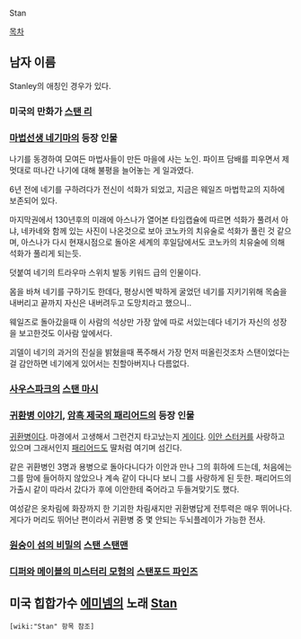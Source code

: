 Stan

[[목차]]
== 남자 이름 ==
Stanley의 애칭인 경우가 있다.

=== 미국의 만화가 [[스탠 리]] ===

=== [[마법선생 네기마]]의 등장 인물 ===
나기를 동경하여 모여든 마법사들이 만든 마을에 사는 노인. 파이프 담배를 피우면서 제멋대로 떠나간 나기에 대해 불평을 늘어놓는 게 일과였다.

6년 전에 네기를 구하려다가 전신이 석화가 되었고, 지금은 웨일즈 마법학교의 지하에 보존되어 있다.

마지막권에서 130년후의 미래에 아스나가 열어본 타임캡슐에 따르면 석화가 풀려서 아냐, 네카네와 함께 있는 사진이 나온것으로 보아 코노카의 치유술로 석화가 풀린 것 같으며, 아스나가 다시 현재시점으로 돌아온 세계의 후일담에서도 코노카의 치유술에 의해 석화가 풀리게 되는듯.

덧붙여 네기의 트라우마 스위치 발동 키워드 급의 인물이다.

몸을 바쳐 네기를 구하기도 한데다, 평상시엔 박하게 굴었던 네기를 지키기위해 목숨을 내버리고 끝까지 자신은 내버려두고 도망치라고 했으니..

웨일즈로 돌아갔을때 이 사람의 석상만 가장 앞에 따로 서있는데다 네기가 자신의 성장을 보고한것도 이사람 앞에서다.

괴델이 네기의 과거의 진실을 밝혔을때 폭주해서 가장 먼저 떠올린것조차 스탠이었다는걸 감안하면 네기에게 있어서는 친할아버지나 다름없다.
=== [[사우스파크]]의 [[스탠 마시]] ===

=== [[귀환병 이야기]], [[암흑 제국의 패리어드]]의 등장 인물 ===
[[귀환병]]이다. 마경에서 고생해서 그런건지 타고났는지 [[게이]]다. [[이안 스터커]]를 사랑하고 있으며 그래서인지 [[패리어드]]도 딸처럼 여기며 섬긴다.

같은 귀환병인 3명과 용병으로 돌아다니다가 이안과 만나 그의 휘하에 드는데, 처음에는 그를 맘에 들어하지 않았으나 계속 같이 다니다 보니 그를 사랑하게 된 듯한. 패리어드의 가출시 같이 따라서 갔다가 후에 이안한테 죽어라고 두들겨맞기도 했다.

여성같은 옷차림에 화장까지 한 기괴한 차림새지만 귀환병답게 전투력은 매우 뛰어나다. 게다가 머리도 뛰어난 편이라서 귀환병 중 몇 안되는 두뇌플레이가 가능한 전사.

=== [[원숭이 섬의 비밀]]의 [[스탠 스탠맨]] ===

=== [[디퍼와 메이블의 미스터리 모험]]의 [[스탠포드 파인즈]] ===

== 미국 힙합가수 [[에미넴]]의 노래 [[Stan]] ==
 [wiki:"Stan" 항목 참조]

